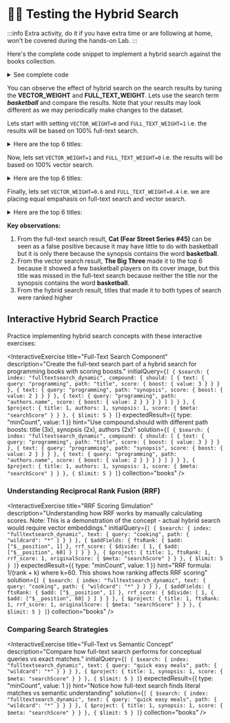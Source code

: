 
# 🦸‍♂️ Testing the Hybrid Search

:::info
Extra activity, do it if you have extra time or are following at home, won't be covered during the hands-on Lab.
:::

Here's the complete code snippet to implement a hybrid search against the books collection.

<Tabs groupId="server">
<TabItem value="node" label="🚀 NodeJS/Express">

<details>
<summary>See complete code</summary>
<div>
```javascript
    //...
    private computeWeightedRRF(books: Book[], weight: number): void{
        const RANK_CONSTANT = 60;
        books.forEach((book,i)=>{
            book['score'] = weight*1/(i+RANK_CONSTANT)
            return book;
        })
    }

    public async fullTextSearch(query: string,limit: number): Promise<Book[]>{
        const pipeline = [
            {
              $search: {
                index: "fulltextsearch",
                compound: {
                  should: [
                    {
                      text: {
                        query,
                        path: "title",
                        score: { boost: { value: 3 } }
                      }
                    },
                    {
                        text: {
                          query,
                          path: "synopsis",
                          score: { boost: { value: 2 } }
                        }
                    },
                    {
                      text: {
                        query,
                        path: "authors.name",
                        score: { boost: { value: 2 } }
                      }
                    }
                  ]
                }
              }
            },{
              $limit: limit
            },{
              $project:{ //project only relevant fields
                title: 1, authors: 1, synopsis:1, cover:1
              }
            }
          ]
        const books = await collections?.books?.aggregate(pipeline).toArray() as Book[];
        return books;
    }

    public async vectorSearch(query: string, limit: number): Promise<Book[]>{
        const vector = await getEmbeddings(query);
        const pipeline = [
            {
                $vectorSearch: {
                  queryVector:  vector,
                  path: 'embeddings',
                  numCandidates: 100,
                  index: 'vectorsearch',
                  limit: limit,
                }
            },{
                $project:{ //project only relevant fields
                  title: 1, authors: 1, synopsis:1, cover:1
                }
            }
          ]
        const books = await collections?.books?.aggregate(pipeline).toArray() as Book[];
        return books;
    }

    public async searchBooks(query: string): Promise<Book[]> {
        const VECTOR_WEIGHT = 0.6;
        const FULL_TEXT_WEIGHT = 0.4;
        const SEARCH_LIMIT = 6

        //run full text search and vector search separately
        const [fts_results,vs_results] = await Promise.all([
            this.fullTextSearch(query, SEARCH_LIMIT),
            this.vectorSearch(query, SEARCH_LIMIT)
        ])

        //compute weighted Reciprocal Rank Fusion on both results
        this.computeWeightedRRF(fts_results, FULL_TEXT_WEIGHT)
        this.computeWeightedRRF(vs_results, VECTOR_WEIGHT)

        //aggregate both arrays to a single map using _id as a key
        const documentMap = [...fts_results,...vs_results].reduce((map,book:any)=>{
            if(map.hasOwnProperty(book._id)){
                map[book._id].score += book.score;
            }else{
                map[book._id] = book;
            }
            return map;
        },{})

        //transform map back to an array
        const books = Object.keys(documentMap).map(k=>documentMap[k]);

        //return books with the highest scores
        const topBooks = books.sort((a,b)=>b.score-a.score).slice(0,SEARCH_LIMIT);
        return topBooks;
      }
    //...
```
</div>
</details>
</TabItem>
<TabItem value="java" label="☕️ Java Spring Boot">

<details>
<summary>See complete code</summary>
<div>

```java title='src/main/java/com/mongodb/devrel/library/domain/service/BookService.java'
private List<BookWithScore> computeWeightedRRF(List<Book> books, double weight) {
    final int RANK_CONSTANT = 60;
    List<BookWithScore> scoredBooks = new ArrayList<>();

    for (int i = 0; i < books.size(); i++) {
        Book book = books.get(i);
        double score = weight * (1.0 / (i + RANK_CONSTANT));
        scoredBooks.add(new BookWithScore(book, score));
    }

    return scoredBooks;
}

public List<Book> fullTextSearch(String query, int limit) {
    AggregationOperation searchStage = context -> new Document("$search",
            new Document("index", "fulltextsearch")
                    .append("compound",
                            new Document("should", Arrays.asList(
                                    new Document("text",
                                            new Document("query", query)
                                                    .append("path", "title")
                                                    .append("score", new Document("boost", new Document("value", 3L)))),
                                    new Document("text",
                                            new Document("query", query)
                                                    .append("path", "synopsis")
                                                    .append("score", new Document("boost", new Document("value", 2L)))),
                                    new Document("text",
                                            new Document("query", query)
                                                    .append("path", "authors.name")
                                                    .append("score", new Document("boost", new Document("value", 2L))))
                            ))
                    )
    );
    AggregationOperation limitStage = context -> new Document("$limit", limit);
    AggregationOperation projectStage = context -> new Document("$project",
            new Document("title", 1L)
                    .append("authors", 1L)
                    .append("synopsis", 1L)
                    .append("cover", 1L)
    );
    Aggregation aggregation = Aggregation.newAggregation(searchStage, limitStage, projectStage);
    return mongoTemplate.aggregate(aggregation, "books", Book.class).getMappedResults();
}

public List<Book> vectorSearch(String query, int limit) {
    List<Double> vector = embeddingProvider.getEmbeddings(query);

    AggregationOperation searchStage = context ->
            new Document("$vectorSearch",
                    new Document("index", "vectorsearch")
                            .append("path", "embeddings")
                            .append("queryVector", vector)
                            .append("numCandidates", 100)
                            .append("limit", limit)
            );

    AggregationOperation projectStage = context ->
            new Document("$project",
                    new Document("title", 1L)
                            .append("authors", 1L)
                            .append("synopsis", 1L)
                            .append("cover", 1L)
            );

    Aggregation aggregation = Aggregation.newAggregation(searchStage, projectStage);

    return mongoTemplate.aggregate(aggregation, "books", Book.class).getMappedResults();
}

public List<Book> searchBooks(String theTerm) {
    final double VECTOR_WEIGHT = 0.6;
    final double FULL_TEXT_WEIGHT = 0.4;
    final int SEARCH_LIMIT = 6;

    List<Book> ftsResults = fullTextSearch(theTerm, SEARCH_LIMIT);
    List<Book> vsResults = vectorSearch(theTerm, SEARCH_LIMIT);

    List<BookWithScore> scoredFts = computeWeightedRRF(ftsResults, FULL_TEXT_WEIGHT);
    List<BookWithScore> scoredVs = computeWeightedRRF(vsResults, VECTOR_WEIGHT);

    Map<String, Double> scoreMap = new HashMap<>();
    Map<String, Book> bookMap = new HashMap<>();

    Stream.concat(scoredFts.stream(), scoredVs.stream())
            .forEach(bws -> {
                String id = bws.book().id();
                bookMap.putIfAbsent(id, bws.book());
                scoreMap.merge(id, bws.score(), Double::sum);
            });

    return scoreMap.entrySet().stream()
            .sorted(Map.Entry.<String, Double>comparingByValue().reversed())
            .limit(SEARCH_LIMIT)
            .map(entry -> bookMap.get(entry.getKey()))
            .toList();
}
```
</div>
</details>
</TabItem>
</Tabs>

You can observe the effect of hybrid search on the search results by tuning the **VECTOR_WEIGHT** and **FULL_TEXT_WEIGHT**.
Lets use the search term ***basketball*** and compare the results. Note that your results may look different as we may periodically make changes to the dataset.

Lets start with setting `VECTOR_WEIGHT=0` and `FULL_TEXT_WEIGHT=1` i.e. the results will be based on 100% full-text search.

<details>
<summary>Here are the top 6 titles:</summary>
<div>
1. The New York Knicks Basketball Team (Great Sports Teams)
2. In the Land of Giants: My Life in Basketball
3. Venus to the Hoop: A Gold Medal Year in Women's Basketball
4. Night Hoops
5. Cat (Fear Street Series #45)
6. NBA: The Official Fan's Guide
</div>
</details>

Now, lets set `VECTOR_WEIGHT=1` and `FULL_TEXT_WEIGHT=0` i.e. the results will be based on 100% vector search.

<details>
<summary>Here are the top 6 titles:</summary>
<div>
1. NBA: The Official Fan's Guide
2. In the Land of Giants: My Life in Basketball
3. Night Hoops
4. Venus to the Hoop: A Gold Medal Year in Women's Basketball
5. The New York Knicks Basketball Team (Great Sports Teams)
6. The Big Three
</div>
</details>

Finally, lets set `VECTOR_WEIGHT=0.6` and `FULL_TEXT_WEIGHT=0.4` i.e. we are placing equal empahasis on full-text search and vector search.

<details>
<summary>Here are the top 6 titles:</summary>
<div>
1. In the Land of Giants: My Life in Basketball
2. NBA: The Official Fan's Guide
3. The New York Knicks Basketball Team (Great Sports Teams)
4. Night Hoops
5. Venus to the Hoop: A Gold Medal Year in Women's
6. The Big Three
</div>
</details>

**Key observations:**
1. From the full-text search result, **Cat (Fear Street Series #45)** can be seen as a false positive because it may have little to do with basketball but it is only there because the synopsis contains the word **basketball**.
2. From the vector search result, **The Big Three** made it to the top 6 because it showed a few basketball players on its cover image, but this title was missed in the full-text search because neither the title nor the synopsis contains the word **basketball**.
3. From the hybrid search result, titles that made it to both types of search were ranked higher

## Interactive Hybrid Search Practice

Practice implementing hybrid search concepts with these interactive exercises:

<InteractiveExercise
  title="Full-Text Search Component"
  description="Create the full-text search part of a hybrid search for programming books with scoring boosts."
  initialQuery={`[
  {
    $search: {
      index: "fulltextsearch_dynamic",
      compound: {
        should: [
          {
            text: {
              query: "programming",
              path: "title",
              score: { boost: { value: 3 } }
            }
          },
          {
            text: {
              query: "programming",
              path: "synopsis",
              score: { boost: { value: 2 } }
            }
          },
          {
            text: {
              query: "programming",
              path: "authors.name",
              score: { boost: { value: 2 } }
            }
          }
        ]
      }
    }
  },
  {
    $project: {
      title: 1,
      authors: 1,
      synopsis: 1,
      score: { $meta: "searchScore" }
    }
  },
  {
    $limit: 5
  }
]`}
  expectedResult={{
    type: "minCount",
    value: 1
  }}
  hint="Use compound.should with different path boosts: title (3x), synopsis (2x), authors (2x)"
  solution={`[
  {
    $search: {
      index: "fulltextsearch_dynamic",
      compound: {
        should: [
          {
            text: {
              query: "programming",
              path: "title",
              score: { boost: { value: 3 } }
            }
          },
          {
            text: {
              query: "programming",
              path: "synopsis",
              score: { boost: { value: 2 } }
            }
          },
          {
            text: {
              query: "programming",
              path: "authors.name",
              score: { boost: { value: 2 } }
            }
          }
        ]
      }
    }
  },
  {
    $project: {
      title: 1,
      authors: 1,
      synopsis: 1,
      score: { $meta: "searchScore" }
    }
  },
  {
    $limit: 5
  }
]`}
  collection="books"
/>

### Understanding Reciprocal Rank Fusion (RRF)

<InteractiveExercise
  title="RRF Scoring Simulation"
  description="Understanding how RRF works by manually calculating scores. Note: This is a demonstration of the concept - actual hybrid search would require vector embeddings."
  initialQuery={`[
  {
    $search: {
      index: "fulltextsearch_dynamic",
      text: {
        query: "cooking",
        path: {
          "wildcard": "*"
        }
      }
    }
  },
  {
    $addFields: {
      ftsRank: { $add: ["$__position", 1] },
      rrf_score: {
        $divide: [
          1,
          { $add: ["$__position", 60] }
        ]
      }
    }
  },
  {
    $project: {
      title: 1,
      ftsRank: 1,
      rrf_score: 1,
      originalScore: { $meta: "searchScore" }
    }
  },
  {
    $limit: 5
  }
]`}
  expectedResult={{
    type: "minCount",
    value: 1
  }}
  hint="RRF formula: 1/(rank + k) where k=60. This shows how ranking affects RRF scoring"
  solution={`[
  {
    $search: {
      index: "fulltextsearch_dynamic",
      text: {
        query: "cooking",
        path: {
          "wildcard": "*"
        }
      }
    }
  },
  {
    $addFields: {
      ftsRank: { $add: ["$__position", 1] },
      rrf_score: {
        $divide: [
          1,
          { $add: ["$__position", 60] }
        ]
      }
    }
  },
  {
    $project: {
      title: 1,
      ftsRank: 1,
      rrf_score: 1,
      originalScore: { $meta: "searchScore" }
    }
  },
  {
    $limit: 5
  }
]`}
  collection="books"
/>

### Comparing Search Strategies

<InteractiveExercise
  title="Full-Text vs Semantic Concept"
  description="Compare how full-text search performs for conceptual queries vs exact matches."
  initialQuery={`[
  {
    $search: {
      index: "fulltextsearch_dynamic",
      text: {
        query: "quick easy meals",
        path: {
          "wildcard": "*"
        }
      }
    }
  },
  {
    $project: {
      title: 1,
      synopsis: 1,
      score: { $meta: "searchScore" }
    }
  },
  {
    $limit: 5
  }
]`}
  expectedResult={{
    type: "minCount",
    value: 1
  }}
  hint="Notice how full-text search finds literal matches vs semantic understanding"
  solution={`[
  {
    $search: {
      index: "fulltextsearch_dynamic",
      text: {
        query: "quick easy meals",
        path: {
          "wildcard": "*"
        }
      }
    }
  },
  {
    $project: {
      title: 1,
      synopsis: 1,
      score: { $meta: "searchScore" }
    }
  },
  {
    $limit: 5
  }
]`}
  collection="books"
/>










